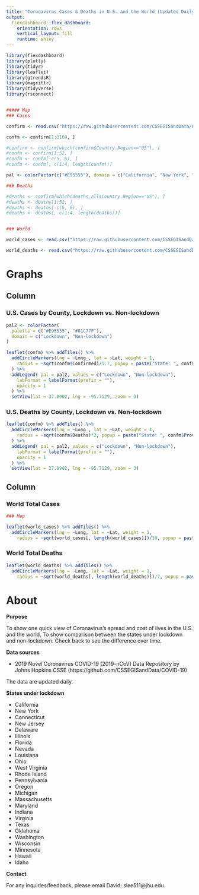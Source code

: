 ```yaml
---
title: "Coronavirus Cases & Deaths in U.S. and the World (Updated Daily)"
output: 
  flexdashboard::flex_dashboard:
    orientation: rows
    vertical_layout: fill
    runtime: shiny
---
```


```r
library(flexdashboard)
library(plotly)
library(tidyr)
library(leaflet)
library(gtrendsR)
library(magrittr)
library(tidyverse) 
library(rsconnect) 


##### Map 
### Cases

confirm <- read.csv("https://raw.githubusercontent.com/CSSEGISandData/COVID-19/master/csse_covid_19_data/csse_covid_19_daily_reports/03-27-2020.csv")

confm <- confirm[1:3169, ]

#confirm <- confirm[which(confirm$Country.Region=="US"), ]
#confm <- confirm[1:52, ]
#confm <- confm[-c(5, 6), ]
#confm <- confm[, c(1:4, length(confm))]

pal <- colorFactor(c("#E95555"), domain = c("California", "New York", "Connecticut", "New Jersey", "Delaware", "Illinois", "Florida", "Nevada", "Louisiana", "Ohio", "West Virginia", "Rhode Island", "Pennsylvania", "Oregon", "Michigan", "Massachusetts", "Maryland", "Indiana", "Idaho", "Colorado", "Hawaii", "Oklahoma", "Texas", "Virginia", "Washington", "Wisconsin", "Minnesota"), na.color = "#81C77F")

### Deaths

#deaths <- comfirm[which(deaths_all$Country.Region=="US"), ]
#deaths <- deaths[1:52, ]
#deaths <- deaths[-c(5, 6), ]
#deaths <- deaths[, c(1:4, length(deaths))]


### World

world_cases <- read.csv("https://raw.githubusercontent.com/CSSEGISandData/COVID-19/master/csse_covid_19_data/csse_covid_19_time_series/time_series_covid19_confirmed_global.csv")

world_deaths <- read.csv("https://raw.githubusercontent.com/CSSEGISandData/COVID-19/master/csse_covid_19_data/csse_covid_19_time_series/time_series_covid19_deaths_global.csv")


```
Graphs 
=====================================     

Column {data-height=500}
-----------------------------------------------------------------------

### U.S. Cases by County, Lockdown vs. Non-lockdown

```r

pal2 <- colorFactor(
  palette = c("#E95555", "#81C77F"),
  domain = c("Lockdown", "Non-lockdown")
)

leaflet(confm) %>% addTiles() %>%
  addCircleMarkers(lng = ~Long_, lat = ~Lat, weight = 1,
    radius = ~sqrt(confm$Confirmed)/1.7, popup = paste("State: ", confm$Province_State, "<br>", "County: ", confm$Admin2, "<br>", "Cases: ", confm$Confirmed), stroke=F, fillColor = ~pal(Province_State), fillOpacity = 0.5
  ) %>%
  addLegend( pal = pal2, values = c("Lockdown", "Non-lockdown"),
    labFormat = labelFormat(prefix = ""),
    opacity = 1
  ) %>%
  setView(lat = 37.0902, lng = -95.7129, zoom = 3)

```

### U.S. Deaths by County, Lockdown vs. Non-lockdown

```r

leaflet(confm) %>% addTiles() %>%
  addCircleMarkers(lng = ~Long_, lat = ~Lat, weight = 1,
    radius = ~sqrt(confm$Deaths)*2, popup = paste("State: ", confm$Province_State, "<br>", "County: ", confm$Admin2, "<br>", "Deaths: ", confm$Deaths), stroke=F, fillColor = ~pal(Province_State), fillOpacity = 0.5
  ) %>%
  addLegend( pal = pal2, values = c("Lockdown", "Non-lockdown"),
    labFormat = labelFormat(prefix = ""),
    opacity = 1
  ) %>%
  setView(lat = 37.0902, lng = -95.7129, zoom = 3)

```

Column {data-height=500}
-----------------------------------------------------------------------

### World Total Cases

```r
### Map

leaflet(world_cases) %>% addTiles() %>%
  addCircleMarkers(lng = ~Long, lat = ~Lat, weight = 1,
    radius = ~sqrt(world_cases[, length(world_cases)])/10, popup = paste("Country: ", world_cases$Country.Region, "<br>", "Province: ", world_cases$Province.State, "<br>", "Cases: ", world_cases[, length(world_cases)]), stroke=F, color="blue",fillOpacity = 0.7) 


```

### World Total Deaths

```r

leaflet(world_deaths) %>% addTiles() %>%
  addCircleMarkers(lng = ~Long, lat = ~Lat, weight = 1,
    radius = ~sqrt(world_deaths[, length(world_deaths)])/7, popup = paste("Country: ", world_deaths$Country.Region, "<br>", "Province: ", world_deaths$Province.State, "<br>", "Deaths: ", world_deaths[, length(world_deaths)]), stroke=F, color="black" ,fillOpacity = 0.7)

```

About
=====================================     

**Purpose**

To show one quick view of Coronavirus's spread and cost of lives in the U.S. and the world. To show comparison between the states under lockdown and non-lockdown. Check back to see the difference over time. 

**Data sources**

* 2019 Novel Coronavirus COVID-19 (2019-nCoV) Data Repository by Johns Hopkins CSSE (https://github.com/CSSEGISandData/COVID-19)

The data are updated daily. 

**States under lockdown** 

* California
* New York
* Connecticut
* New Jersey
* Delaware
* Illinois
* Florida
* Nevada
* Louisiana
* Ohio
* West Virginia
* Rhode Island
* Pennsylvania
* Oregon
* Michigan
* Massachusetts
* Maryland
* Indiana
* Virginia
* Texas
* Oklahoma
* Washington
* Wisconsin
* Minnesota
* Hawaii
* Idaho

**Contact**

For any inquiries/feedback, please email David: slee511@jhu.edu. 
